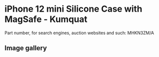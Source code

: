 
# iPhone 12 mini Silicone Case with MagSafe - Kumquat

Part number, for search engines, auction websites and such: MHKN3ZM/A

## Image gallery

<div style={{ width: "768px" }}>
  <GalleryComponent
    images={[
      {
        original: "/everysource/MHKN3.png",
        thumbnail: "/everypreview/MHKN3.png",
      },
      {
        original: "/everysource/MHKN3_AV01.png",
        thumbnail: "/everypreview/MHKN3_AV01.png",
      },
      {
        original: "/everysource/MHKN3_AV02.png",
        thumbnail: "/everypreview/MHKN3_AV02.png",
      },
      {
        original: "/everysource/MHKN3_AV03.png",
        thumbnail: "/everypreview/MHKN3_AV03.png",
      },
      {
        original: "/everysource/MHKN3_AV04.png",
        thumbnail: "/everypreview/MHKN3_AV04.png",
      },
      {
        original: "/everysource/MHKN3_AV05.png",
        thumbnail: "/everypreview/MHKN3_AV05.png",
      }
    ]}
  />
</div>